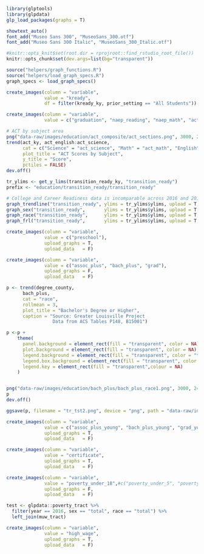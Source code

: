 ```r
library(glptools)
library(glpdata)
glp_load_packages(graphs = T)

showtext_auto()
font_add("Museo Sans 300", "MuseoSans_300.otf")
font_add("Museo Sans 300 Italic", "MuseoSans_300_Italic.otf")

#knitr::opts_knit$set(root.dir = rprojroot::find_rstudio_root_file())
knitr::opts_chunk$set(dev.args=list(bg="transparent"))

source("helpers/graph_functions.R")
source("helpers/load_graph_specs.R")
graph_specs <- load_graph_specs()
```

```r
create_images(column = "variable", 
              value = "kready",
              df = filter(kready_ky, prior_setting == "All Students"))

create_images(column = "variable", 
              value = c("graduation", "naep_reading", "naep_math", "act_composite"))

# ACT by subject area
png("data-raw/images/education/act_composite/act_sections.png", 3000, 2400, res = 200)
trend(act_ky, act_english:act_science, 
      cat = c("Science" = "act_science", "Math" = "act_math", "English" = "act_english", "Reading" = "act_reading"),
      plot_title = "ACT Scores by Subject",
      y_title = "Score",
      pctiles = FALSE)
dev.off()

tr_ylims <- get_y_lims(transition_ready_ky, "transition_ready")
prefix <- "education/transition_ready/transition_ready"

# College and Career Readiness data is incomparable across 2016 and 2017
graph_trendline("transition_ready", ylims = tr_ylims$ylims, upload = T, file_prefix = prefix, year_breaks = 2016.5)
graph_sex("transition_ready",       ylims = tr_ylims$ylims, upload = T, file_prefix = prefix, year_breaks = 2016.5)
graph_race("transition_ready",      ylims = tr_ylims$ylims, upload = T, file_prefix = prefix, year_breaks = 2016.5)
graph_frl("transition_ready",       ylims = tr_ylims$ylims, upload = T, file_prefix = prefix, year_breaks = 2016.5)
```

```r
create_images(column = "variable", 
              value = c("preschool"),
              upload_graphs = T,
              upload_data   = F)
```

```r
create_images(column = "variable", 
              value = c("assoc_plus", "bach_plus", "grad"),
              upload_graphs = F,
              upload_data   = F)

p <- trend(degree_county, 
      bach_plus, 
      cat = "race",
      rollmean = 3,
      plot_title = "Bachelor's Degree or Higher",
      caption = "Source: Greater Louisville Project
                 Data from ACS Tables P148, B15001")

p <-p +
    theme(
      panel.background = element_rect(fill = "transparent", color = NA), # bg of the panel
      plot.background = element_rect(fill = "transparent", color = NA), # bg of the plot
      legend.background = element_rect(fill = "transparent", color = "transparent"), # get rid of legend bg
      legend.box.background = element_rect(fill = "transparent", color = "transparent"), # get rid of legend panel bg
      legend.key = element_rect(fill = "transparent",colour = NA)
    )


png("data-raw/images/education/bach_plus/bach_plus_race1.png", 3000, 2400, res = 200)
p
dev.off()

ggsave(p, filename = "tr_tst2.png", device = "png", path = "data-raw/images/education/bach_plus", bg = "transparent")

create_images(column = "variable", 
              value = c("assoc_plus_young", "bach_plus_young", "grad_young"),
              upload_graphs = T,
              upload_data   = F)
```

```r
create_images(column = "variable", 
              value = "certificate",
              upload_graphs = T,
              upload_data   = F)
```

```r
create_images(column = "variable", 
              value = "poverty_under_18",#c("poverty_under_5", "poverty_under_18"),
              upload_graphs = F,
              upload_data   = F)

test <- glpdata::poverty_tract %>%
  filter(year == 2016, sex == "total", race == "total") %>%
  left_join(muw_tract)


```


```r
create_images(column = "variable", 
              value = "high_wage",
              upload_graphs = T,
              upload_data   = F)
```
